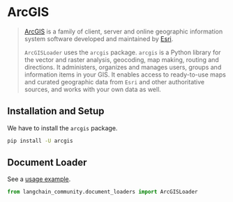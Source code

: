 # ArcGIS

>[ArcGIS](https://www.esri.com/en-us/arcgis/about-arcgis/overview) is a family of client, 
> server and online geographic information system software developed and maintained by [Esri](https://www.esri.com/).
> 
>`ArcGISLoader` uses the `arcgis` package.
> `arcgis` is a Python library for the vector and raster analysis, geocoding, map making, 
> routing and directions. It administers, organizes and manages users, 
> groups and information items in your GIS.
>It enables access to ready-to-use maps and curated geographic data from `Esri` 
> and other authoritative sources, and works with your own data as well. 

## Installation and Setup

We have to install the `arcgis` package.

```bash
pip install -U arcgis
```

## Document Loader

See a [usage example](/docs/integrations/document_loaders/arcgis).

```python
from langchain_community.document_loaders import ArcGISLoader
```
